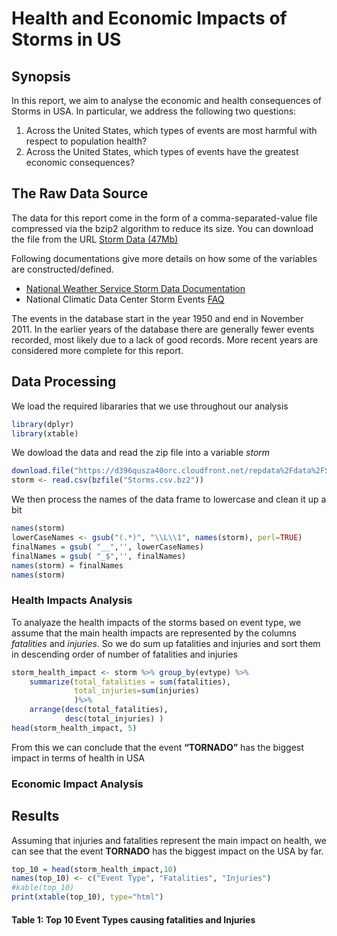 # Health and Economic Impacts of Storms in US

## Synopsis

In this report, we aim to analyse the economic and health consequences of Storms in USA. In particular, we address the following two questions:

1. Across the United States, which types of events are most harmful with respect to population health?
2. Across the United States, which types of events have the greatest economic consequences?

## The Raw Data Source

The data for this report come in the form of a comma-separated-value file compressed via the bzip2 algorithm to reduce its size. You can download the file from the URL [Storm Data (47Mb)](https://d396qusza40orc.cloudfront.net/repdata%2Fdata%2FStormData.csv.bz2)

Following documentations give more details on how some of the variables are constructed/defined.

* [National Weather Service Storm Data Documentation]([an example](http://example.com/ "Title") inline link)
* National Climatic Data Center Storm Events [FAQ](https://d396qusza40orc.cloudfront.net/repdata%2Fpeer2_doc%2FNCDC%20Storm%20Events-FAQ%20Page.pdf)

The events in the database start in the year 1950 and end in November 2011. In the earlier years of the database there are generally fewer events recorded, most likely due to a lack of good records. More recent years are considered more complete for this report.

## Data Processing
We load the required libararies that we use throughout our analysis
```r
library(dplyr)
library(xtable)
```
We dowload the data and read the zip file into a variable *storm*
```r
download.file("https://d396qusza40orc.cloudfront.net/repdata%2Fdata%2FStormData.csv.bz2",destfile="Storms.csv.bz2", method="curl", mode="wb")
storm <- read.csv(bzfile("Storms.csv.bz2"))
```

We then process the names of the data frame to lowercase and clean it up a bit
```r
names(storm)
lowerCaseNames <- gsub("(.*)", "\\L\\1", names(storm), perl=TRUE)
finalNames = gsub( "__",'', lowerCaseNames)
finalNames = gsub( "_$",'', finalNames)
names(storm) = finalNames
names(storm)
```
### Health Impacts Analysis
To analyaze the health impacts of the storms based on event type, we assume that the main health impacts are represented by the columns *fatalities* and *injuries*. So we do sum up fatalities and injuries and sort them in descending order of number of fatalities and injuries
```r
storm_health_impact <- storm %>% group_by(evtype) %>% 
    summarize(total_fatalities = sum(fatalities),
              total_injuries=sum(injuries)
              )%>% 
    arrange(desc(total_fatalities), 
            desc(total_injuries) )
head(storm_health_impact, 5)
```
From this we can conclude that the event **"TORNADO"** has the biggest impact in terms of health in USA

### Economic Impact Analysis

## Results
Assuming that injuries and fatalities represent the main impact on health, we can see that the event **TORNADO** has the biggest impact on the USA by far.

```r
top_10 = head(storm_health_impact,10)
names(top_10) <- c("Event Type", "Fatalities", "Injuries")
#kable(top_10)
print(xtable(top_10), type="html")
```
#### Table 1: Top 10 Event Types causing fatalities and Injuries
